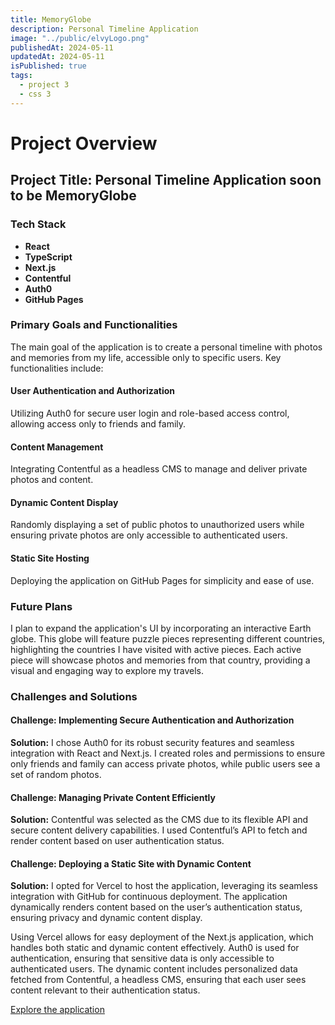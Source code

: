 ```yaml
---
title: MemoryGlobe
description: Personal Timeline Application
image: "../public/elvyLogo.png"
publishedAt: 2024-05-11
updatedAt: 2024-05-11
isPublished: true
tags:
  - project 3
  - css 3
---
```


# Project Overview

## Project Title: Personal Timeline Application soon to be MemoryGlobe

### Tech Stack

- **React**
- **TypeScript**
- **Next.js**
- **Contentful**
- **Auth0**
- **GitHub Pages**

### Primary Goals and Functionalities

The main goal of the application is to create a personal timeline with photos and memories from my life, accessible only to specific users. Key functionalities include:

#### User Authentication and Authorization

Utilizing Auth0 for secure user login and role-based access control, allowing access only to friends and family.

#### Content Management

Integrating Contentful as a headless CMS to manage and deliver private photos and content.

#### Dynamic Content Display

Randomly displaying a set of public photos to unauthorized users while ensuring private photos are only accessible to authenticated users.

#### Static Site Hosting

Deploying the application on GitHub Pages for simplicity and ease of use.

### Future Plans

I plan to expand the application's UI by incorporating an interactive Earth globe. This globe will feature puzzle pieces representing different countries, highlighting the countries I have visited with active pieces. Each active piece will showcase photos and memories from that country, providing a visual and engaging way to explore my travels.

### Challenges and Solutions

#### Challenge: Implementing Secure Authentication and Authorization

**Solution:** I chose Auth0 for its robust security features and seamless integration with React and Next.js. I created roles and permissions to ensure only friends and family can access private photos, while public users see a set of random photos.

#### Challenge: Managing Private Content Efficiently

**Solution:** Contentful was selected as the CMS due to its flexible API and secure content delivery capabilities. I used Contentful’s API to fetch and render content based on user authentication status.

#### Challenge: Deploying a Static Site with Dynamic Content

**Solution:** I opted for Vercel to host the application, leveraging its seamless integration with GitHub for continuous deployment. The application dynamically renders content based on the user’s authentication status, ensuring privacy and dynamic content display.

Using Vercel allows for easy deployment of the Next.js application, which handles both static and dynamic content effectively. Auth0 is used for authentication, ensuring that sensitive data is only accessible to authenticated users. The dynamic content includes personalized data fetched from Contentful, a headless CMS, ensuring that each user sees content relevant to their authentication status.

[Explore the application](https://verbose-memory.vercel.app)
